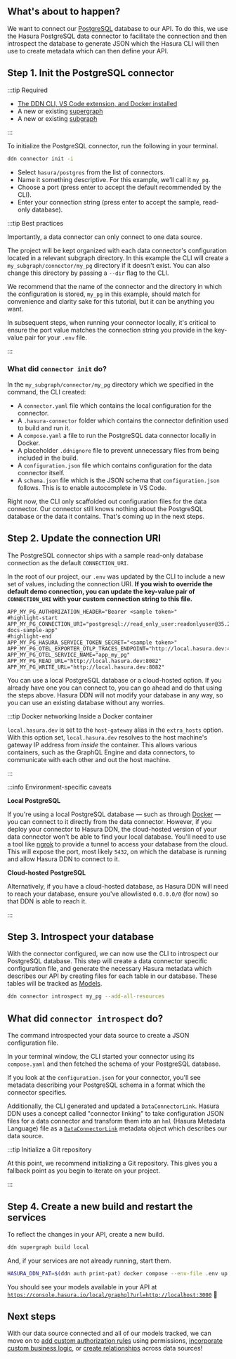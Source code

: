 
## What's about to happen?

We want to connect our [PostgreSQL](https://www.postgresql.org/) database to our API. To do this, we use the Hasura
PostgreSQL data connector to facilitate the connection and then introspect the database to generate JSON which the
Hasura CLI will then use to create metadata which can then define your API.

<Thumbnail src="/img/get-started/ERD/connect-data.png" alt="Connect a data source" width="1000px" />

## Step 1. Init the PostgreSQL connector

:::tip Required

- [The DDN CLI, VS Code extension, and Docker installed](/getting-started/build/00-prerequisites.mdx)
- A new or existing [supergraph](/getting-started/build/01-init-supergraph.mdx)
- A new or existing [subgraph](/getting-started/build/02-init-subgraph.mdx)

:::

To initialize the PostgreSQL connector, run the following in your terminal.

```bash title="Run the following command:"
ddn connector init -i
```

- Select `hasura/postgres` from the list of connectors.
- Name it something descriptive. For this example, we'll call it `my_pg`.
- Choose a port (press enter to accept the default recommended by the CLI).
- Enter your connection string (press enter to accept the sample, read-only database).

:::tip Best practices

Importantly, a data connector can only connect to one data source.

The project will be kept organized with each data connector's configuration located in a relevant subgraph directory. In
this example the CLI will create a `my_subgraph/connector/my_pg` directory if it doesn't exist. You can also change this
directory by passing a `--dir` flag to the CLI.

We recommend that the name of the connector and the directory in which the configuration is stored, `my_pg` in this
example, should match for convenience and clarity sake for this tutorial, but it can be anything you want.

In subsequent steps, when running your connector locally, it's critical to ensure the port value matches the connection
string you provide in the key-value pair for your `.env` file.

:::

### What did `connector init` do?

In the `my_subgraph/connector/my_pg` directory which we specified in the command, the CLI created:

- A `connector.yaml` file which contains the local configuration for the connector.
- A `.hasura-connector` folder which contains the connector definition used to build and run it.
- A `compose.yaml` a file to run the PostgreSQL data connector locally in Docker.
- A placeholder `.ddnignore` file to prevent unnecessary files from being included in the build.
- A `configuration.json` file which contains configuration for the data connector itself.
- A `schema.json` file which is the JSON schema that `configuration.json` follows. This is to enable autocomplete in VS
  Code.

Right now, the CLI only scaffolded out configuration files for the data connector. Our connector still knows nothing
about the PostgreSQL database or the data it contains. That's coming up in the next steps.

## Step 2. Update the connection URI

The PostgreSQL connector ships with a sample read-only database connection as the default `CONNECTION_URI`.

In the root of our project, our `.env` was updated by the CLI to include a new set of values, including the connection
URI. **If you wish to override the default demo connection, you can update the key-value pair of `CONNECTION_URI` with
your custom connection string to this file.**

```env title="The .env in the root of our project:"
APP_MY_PG_AUTHORIZATION_HEADER="Bearer <sample token>"
#highlight-start
APP_MY_PG_CONNECTION_URI="postgresql://read_only_user:readonlyuser@35.236.11.122:5432/v3-docs-sample-app"
#highlight-end
APP_MY_PG_HASURA_SERVICE_TOKEN_SECRET="<sample token>"
APP_MY_PG_OTEL_EXPORTER_OTLP_TRACES_ENDPOINT="http://local.hasura.dev:4317"
APP_MY_PG_OTEL_SERVICE_NAME="app_my_pg"
APP_MY_PG_READ_URL="http://local.hasura.dev:8082"
APP_MY_PG_WRITE_URL="http://local.hasura.dev:8082"
```

You can use a local PostgreSQL database or a cloud-hosted option. If you already have one you can connect to, you can go
ahead and do that using the steps above. Hasura DDN will not modify your database in any way, so you can use an existing
database without any worries.

:::tip Docker networking Inside a Docker container

`local.hasura.dev` is set to the `host-gateway` alias in the `extra_hosts` option. With this option set,
`local.hasura.dev` resolves to the host machine's gateway IP address from _inside_ the container. This allows various
containers, such as the GraphQL Engine and data connectors, to communicate with each other and out the host machine.

:::

:::info Environment-specific caveats

**Local PostgreSQL**

If you're using a local PostgreSQL database — such as through [Docker](https://hub.docker.com/_/postgres) — you can
connect to it directly from the data connector. However, if you deploy your connector to Hasura DDN, the cloud-hosted
version of your data connector won't be able to find your local database. You'll need to use a tool like
[ngrok](https://ngrok.com/) to provide a tunnel to access your database from the cloud. This will expose the port, most
likely `5432`, on which the database is running and allow Hasura DDN to connect to it.

**Cloud-hosted PostgreSQL**

Alternatively, if you have a cloud-hosted database, as Hasura DDN will need to reach your database, ensure you've
allowlisted `0.0.0.0/0` (for now) so that DDN is able to reach it.

:::

## Step 3. Introspect your database

With the connector configured, we can now use the CLI to introspect our PostgreSQL database. This step will create a
data connector specific configuration file, and generate the necessary Hasura metadata which describes our API by
creating files for each table in our database. These tables will be tracked as
[Models](/supergraph-modeling/models.mdx).

```bash title="Run the following command, updating the referenced paths to match your directory structure:"
ddn connector introspect my_pg --add-all-resources
```

## What did `connector introspect` do?

The command introspected your data source to create a JSON configuration file.

In your terminal window, the CLI started your connector using its `compose.yaml` and then fetched the schema of your
PostgreSQL database.

If you look at the `configuration.json` for your connector, you'll see metadata describing your PostgreSQL schema in a
format which the connector specifies.

Additionally, the CLI generated and updated a `DataConnectorLink`. Hasura DDN uses a concept called "connector linking"
to take configuration JSON files for a data connector and transform them into an `hml` (Hasura Metadata Language) file
as a [`DataConnectorLink`](/supergraph-modeling/data-connector-links.mdx) metadata object which describes our data
source.

:::tip Initialize a Git repository

At this point, we recommend initializing a Git repository. This gives you a fallback point as you begin to iterate on
your project.

:::

## Step 4. Create a new build and restart the services

To reflect the changes in your API, create a new build.

```bash title= "Run the following:"
ddn supergraph build local
```

And, if your services are not already running, start them.

```bash title="Run the following:"
HASURA_DDN_PAT=$(ddn auth print-pat) docker compose --env-file .env up --build --watch
```

You should see your models available in your API at
[`https://console.hasura.io/local/graphql?url=http://localhost:3000`](https://console.hasura.io/local/graphql?url=http://localhost:3000)
🎉

## Next steps

With our data source connected and all of our models tracked, we can move on to
[add custom authorization rules](/getting-started/build/05-add-permissions.mdx) using permissions,
[incorporate custom business logic](/getting-started/build/06-add-business-logic.mdx), or
[create relationships](/getting-started/build/07-create-a-relationship.mdx) across data sources!
